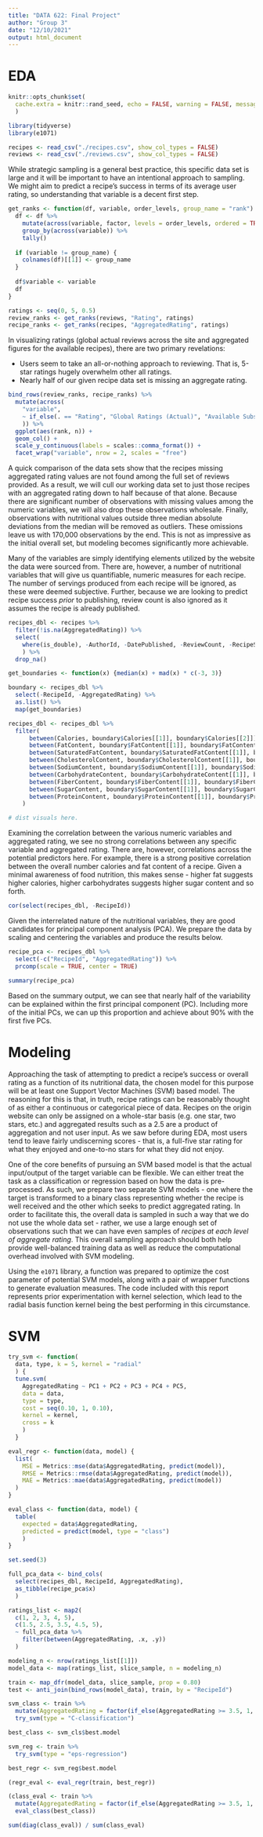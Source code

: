 ---
title: "DATA 622: Final Project"
author: "Group 3"
date: "12/10/2021"
output: html_document
---

# EDA

```{r setup, include=FALSE}
knitr::opts_chunk$set(
  cache.extra = knitr::rand_seed, echo = FALSE, warning = FALSE, message = FALSE
  )

library(tidyverse)
library(e1071)

recipes <- read_csv("./recipes.csv", show_col_types = FALSE)
reviews <- read_csv("./reviews.csv", show_col_types = FALSE)
```

While strategic sampling is a general best practice, this specific data set is large and it will be important to have an intentional approach to sampling. We might aim to predict a recipe's success in terms of its average user rating, so understanding that variable is a decent first step.

```{r}
get_ranks <- function(df, variable, order_levels, group_name = "rank") {
  df <- df %>% 
    mutate(across(variable, factor, levels = order_levels, ordered = TRUE)) %>%
    group_by(across(variable)) %>% 
    tally()
  
  if (variable != group_name) {
    colnames(df)[[1]] <- group_name
  }
  
  df$variable <- variable
  df
}

ratings <- seq(0, 5, 0.5)
review_ranks <- get_ranks(reviews, "Rating", ratings)
recipe_ranks <- get_ranks(recipes, "AggregatedRating", ratings)
```

In visualizing ratings (global actual reviews across the site and aggregated figures for the available recipes), there are two primary revelations:

* Users seem to take an all-or-nothing approach to reviewing. That is, 5-star ratings hugely overwhelm other all ratings.
* Nearly half of our given recipe data set is missing an aggregate rating. 

```{r}
bind_rows(review_ranks, recipe_ranks) %>% 
  mutate(across(
    "variable", 
    ~ if_else(. == "Rating", "Global Ratings (Actual)", "Available Subset (Aggregated)")
    )) %>% 
  ggplot(aes(rank, n)) +
  geom_col() +
  scale_y_continuous(labels = scales::comma_format()) +
  facet_wrap("variable", nrow = 2, scales = "free")
```

A quick comparison of the data sets show that the recipes missing aggregated rating values are not found among the full set of reviews provided. As a result, we will cull our working data set to just those recipes with an aggregated rating down to half because of that alone. Because there are significant number of observations with missing values among the numeric variables, we will also drop these observations wholesale. Finally, observations with nutritional values outside three median absolute deviations from the median will be removed as outliers. These omissions leave us with 170,000 observations by the end. This is not as impressive as the initial overall set, but modeling becomes significantly more achievable.

Many of the variables are simply identifying elements utilized by the website the data were sourced from. There are, however, a number of nutritional variables that will give us quantifiable, numeric measures for each recipe. The number of servings produced from each recipe will be ignored, as these were deemed subjective. Further, because we are looking to predict recipe success *prior* to publishing, review count is also ignored as it assumes the recipe is already published.


```{r}
recipes_dbl <- recipes %>%
  filter(!is.na(AggregatedRating)) %>% 
  select(
    where(is_double), -AuthorId, -DatePublished, -ReviewCount, -RecipeServings
    ) %>%
  drop_na()
```

```{r}
get_boundaries <- function(x) {median(x) + mad(x) * c(-3, 3)}

boundary <- recipes_dbl %>% 
  select(-RecipeId, -AggregatedRating) %>% 
  as.list() %>% 
  map(get_boundaries)

recipes_dbl <- recipes_dbl %>% 
  filter(
      between(Calories, boundary$Calories[[1]], boundary$Calories[[2]]) &
      between(FatContent, boundary$FatContent[[1]], boundary$FatContent[[2]]) &
      between(SaturatedFatContent, boundary$SaturatedFatContent[[1]], boundary$SaturatedFatContent[[2]]) &
      between(CholesterolContent, boundary$CholesterolContent[[1]], boundary$CholesterolContent[[2]]) &
      between(SodiumContent, boundary$SodiumContent[[1]], boundary$SodiumContent[[2]]) &
      between(CarbohydrateContent, boundary$CarbohydrateContent[[1]], boundary$CarbohydrateContent[[2]]) &
      between(FiberContent, boundary$FiberContent[[1]], boundary$FiberContent[[2]]) &
      between(SugarContent, boundary$SugarContent[[1]], boundary$SugarContent[[2]]) &
      between(ProteinContent, boundary$ProteinContent[[1]], boundary$ProteinContent[[2]])
    )
```

```{r}
# dist visuals here.
```

Examining the correlation between the various numeric variables and aggregated rating, we see no strong correlations between any specific variable and aggregated rating. There are, however, correlations across the potential predictors here. For example, there is a strong positive correlation between the overall number calories and fat content of a recipe. Given a minimal awareness of food nutrition, this makes sense - higher fat suggests higher calories, higher carbohydrates suggests higher sugar content and so forth.

```{r}
cor(select(recipes_dbl, -RecipeId))
```

Given the interrelated nature of the nutritional variables, they are good candidates for principal component analysis (PCA). We prepare the data by scaling and centering the variables and produce the results below.

```{r}
recipe_pca <- recipes_dbl %>%
  select(-c("RecipeId", "AggregatedRating")) %>% 
  prcomp(scale = TRUE, center = TRUE)

summary(recipe_pca)
```

Based on the summary output, we can see that nearly half of the variability can be explained within the first principal component (PC). Including more of the initial PCs, we can up this proportion and achieve about 90% with the first five PCs.

# Modeling

Approaching the task of attempting to predict a recipe's success or overall rating as a function of its nutritional data, the chosen model for this purpose will be at least one Support Vector Machines (SVM) based model. The reasoning for this is that, in truth, recipe ratings can be reasonably thought of as either a continuous or categorical piece of data. Recipes on the origin website can only be assigned on a whole-star basis (e.g. one star, two stars, etc.) and aggregated results such as a 2.5 are a product of aggregation and not user input. As we saw before during EDA, most users tend to leave fairly undiscerning scores - that is, a full-five star rating for what they enjoyed and one-to-no stars for what they did not enjoy.

One of the core benefits of pursuing an SVM based model is that the actual input/output of the target variable can be flexible. We can either treat the task as a classification or regression based on how the data is pre-processed. As such, we prepare two separate SVM models - one where the target is transformed to a binary class representing whether the recipe is well received and the other which seeks to predict aggregated rating. In order to facilitate this, the overall data is sampled in such a way that we do not use the whole data set - rather, we use a large enough set of observations such that we can have even samples of *recipes at each level of aggregate rating*. This overall sampling approach should both help provide well-balanced training data as well as reduce the computational overhead involved with SVM modeling.

Using the `e1071` library, a function was prepared to optimize the cost parameter of potential SVM models, along with a pair of wrapper functions to generate evaluation measures. The code included with this report represents prior experimentation with kernel selection, which lead to the radial basis function kernel being the best performing in this circumstance. 

# SVM

```{r}
try_svm <- function(
  data, type, k = 5, kernel = "radial"
  ) {
  tune.svm(
    AggregatedRating ~ PC1 + PC2 + PC3 + PC4 + PC5,
    data = data,
    type = type,
    cost = seq(0.10, 1, 0.10),
    kernel = kernel,
    cross = k
    )
  }

eval_regr <- function(data, model) {
  list(
    MSE = Metrics::mse(data$AggregatedRating, predict(model)),
    RMSE = Metrics::rmse(data$AggregatedRating, predict(model)),
    MAE = Metrics::mae(data$AggregatedRating, predict(model))
  )
}

eval_class <- function(data, model) {
  table(
    expected = data$AggregatedRating,
    predicted = predict(model, type = "class")
    )
}
```


```{r}
set.seed(3)

full_pca_data <- bind_cols(
  select(recipes_dbl, RecipeId, AggregatedRating),
  as_tibble(recipe_pca$x)
  )

ratings_list <- map2(
  c(1, 2, 3, 4, 5),
  c(1.5, 2.5, 3.5, 4.5, 5), 
  ~ full_pca_data %>%
    filter(between(AggregatedRating, .x, .y))
  )

modeling_n <- nrow(ratings_list[[1]])
model_data <- map(ratings_list, slice_sample, n = modeling_n)

train <- map_dfr(model_data, slice_sample, prop = 0.80)
test <- anti_join(bind_rows(model_data), train, by = "RecipeId")

svm_class <- train %>%
  mutate(AggregatedRating = factor(if_else(AggregatedRating >= 3.5, 1, 0))) %>%
  try_svm(type = "C-classification")

best_class <- svm_cls$best.model

svm_reg <- train %>% 
  try_svm(type = "eps-regression")

best_regr <- svm_reg$best.model
```


```{r}
(regr_eval <- eval_regr(train, best_regr))
```

```{r}
(class_eval <- train %>% 
  mutate(AggregatedRating = factor(if_else(AggregatedRating >= 3.5, 1, 0))) %>%
  eval_class(best_class))
```

```{r}
sum(diag(class_eval)) / sum(class_eval)
```